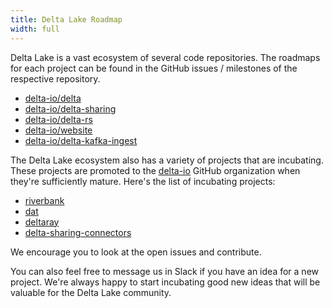```yaml
---
title: Delta Lake Roadmap
width: full
---
```


Delta Lake is a vast ecosystem of several code repositories. The roadmaps for each project can be found in the GitHub issues / milestones of the respective repository.

- [delta-io/delta](https://github.com/delta-io/delta)
- [delta-io/delta-sharing](https://github.com/delta-io/delta-sharing)
- [delta-io/delta-rs](https://github.com/delta-io/delta-rs)
- [delta-io/website](https://github.com/delta-io/website)
- [delta-io/delta-kafka-ingest](https://github.com/delta-io/kafka-delta-ingest)

The Delta Lake ecosystem also has a variety of projects that are incubating. These projects are promoted to the [delta-io](https://github.com/delta-io/) GitHub organization when they're sufficiently mature. Here's the list of incubating projects:

- [riverbank](https://github.com/delta-incubator/riverbank)
- [dat](https://github.com/delta-incubator/dat)
- [deltaray](https://github.com/delta-incubator/deltaray)
- [delta-sharing-connectors](https://github.com/delta-incubator/delta-sharing-connectors)

We encourage you to look at the open issues and contribute.

You can also feel free to message us in Slack if you have an idea for a new project. We're always happy to start incubating good new ideas that will be valuable for the Delta Lake community.
